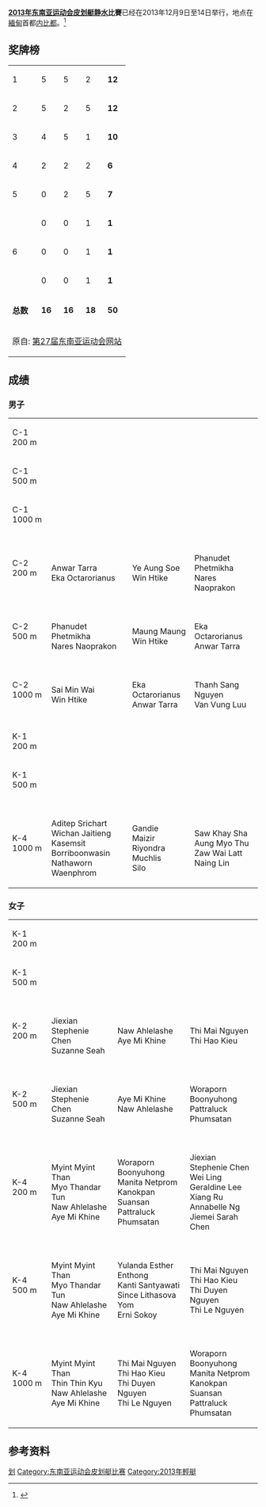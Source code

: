 {{roughtranslation|time=2014-06-09T08:28:27+00:00}}
'''[[2013年东南亚运动会|2013年东南亚运动会]][[皮划艇静水|皮划艇静水]]比賽'''已经在2013年12月9日至14日举行，地点在[[緬甸|緬甸]]首都[[内比都|内比都]]。<ref>{{cite web | url=http://www.27seagames2013.com/results/competition_schedules | title=Competition Schedules | work=http://www.27seagames2013.com/ | accessdate=14 December 2013 | deadurl=yes | archiveurl=https://web.archive.org/web/20131216182958/http://www.27seagames2013.com/results/competition_schedules | archivedate=2013年12月16日 }}</ref>

== 奖牌榜 ==
{{legend2|#ccccff|东道主|border=solid 1px #AAAAAA}}

{| {{RankedMedalTable|class=wikitable sortable}}
|-style="background:#ccf;"
|1||align=left|{{flagIOC2team|MYA|2013年东南亚运动会}}|| 5 || 5 || 2 || '''12'''
|-
|2||align=left|{{flagIOC2team|THA|2013年东南亚运动会}}|| 5 || 2 || 5 || '''12'''
|-
|3||align=left|{{flagIOC2team|INA|2013年东南亚运动会}}|| 4 || 5 || 1 || '''10'''
|-
|4||align=left|{{flagIOC2team|SIN|2013年东南亚运动会}}|| 2 || 2 || 2 || '''6'''
|-
|5||align=left|{{flagIOC2team|VIE|2013年东南亚运动会}}|| 0 || 2 || 5 || '''7'''
|-
|rowspan=3|6||align=left|{{flagIOC2team|MAS|2013年东南亚运动会}}|| 0 || 0 || 1 || '''1'''
|-
|align=left|{{flagIOC2team|CAM|2013年东南亚运动会}}|| 0 || 0 || 1 || '''1'''
|-
|align=left|{{flagIOC2team|PHI|2013年东南亚运动会}}|| 0 || 0 || 1 || '''1'''
|- class="sortbottom"
|colspan=2|'''总数'''||'''16'''||'''16'''||'''18'''||'''50'''
|-
|colspan=6|原自: [https://web.archive.org/web/20131211053332/http://seagamesmm.com/medals 第27届东南亚运动会网站]
|}

==成绩==
===男子===
{| {{MedalistTable|type=项目}}
|-
|rowspan=2|C-1 200 m
|rowspan=2| {{flagIOC2medalist|Rungsawan Suansan|THA|2013年东南亚运动会}}
|rowspan=2| {{flagIOC2medalist|Spensstuber Mehue|INA|2013年东南亚运动会}}
| {{flagIOC2medalist|Van Long Tran|VIE|2013年东南亚运动会}}
|-
|{{flagIOC2medalist|Pheary In|CAM|2013年东南亚运动会}}
|-
|C-1 500 m
|{{flagIOC2medalist|Spensstuber Mehue|INA|2013年东南亚运动会}}
|{{flagIOC2medalist|Win Htike|MYA|2013年东南亚运动会}}
|{{flagIOC2medalist|Rungsawan Suansan|THA|2013年东南亚运动会}}
|-
|C-1 1000 m
|{{flagIOC2medalist|Win Htike|MYA|2013年东南亚运动会}}
|{{flagIOC2medalist|Spensstuber Mehue|INA|2013年东南亚运动会}}
|{{flagIOC2medalist|Hermie Macaranas|PHI|2013年东南亚运动会}}
|-
|C-2 200 m
|{{flagIOC2team|INA|2013年东南亚运动会}}<br>Anwar Tarra<br>Eka Octarorianus
|{{flagIOC2team|MYA|2013年东南亚运动会}}<br>Ye Aung Soe<br>Win Htike
|{{flagIOC2team|THA|2013年东南亚运动会}}<br>Phanudet Phetmikha<br>Nares Naoprakon
|-
|C-2 500 m
|{{flagIOC2team|THA|2013年东南亚运动会}}<br>Phanudet Phetmikha<br>Nares Naoprakon
|{{flagIOC2team|MYA|2013年东南亚运动会}}<br>Maung Maung<br>Win Htike
|{{flagIOC2team|INA|2013年东南亚运动会}}<br>Eka Octarorianus<br>Anwar Tarra
|-
|C-2 1000 m
|{{flagIOC2team|MYA|2013年东南亚运动会}}<br>Sai Min Wai<br>Win Htike
|{{flagIOC2team|INA|2013年东南亚运动会}}<br>Eka Octarorianus<br>Anwar Tarra
|{{flagIOC2team|VIE|2013年东南亚运动会}}<br>Thanh Sang Nguyen<br>Van Vung Luu
|-bgcolor=#DDDDDD
|colspan=7|
|-
|K-1 200 m
| {{flagIOC2medalist|Kasemsit Borriboonwasin|THA|2013年东南亚运动会}}
| {{flagIOC2medalist|Mervyn Yingjie Toh|SIN|2013年东南亚运动会}}
| {{flagIOC2medalist|Thanh Quang Nguyen|VIE|2013年东南亚运动会}}
|-
|K-1 500 m
|{{flagIOC2medalist|Kasemsit Borriboonwasin|THA|2013年东南亚运动会}}
|{{flagIOC2medalist|Thanh Quang Nguyen|VIE|2013年东南亚运动会}}
|{{flagIOC2medalist|Wei Cheng Brandon Ooi|SIN|2013年东南亚运动会}}
|-
|K-4 1000 m
|{{flagIOC2team|THA|2013年东南亚运动会}}<br>Aditep Srichart<br>Wichan Jaitieng<br>Kasemsit Borriboonwasin<br>Nathaworn Waenphrom
|{{flagIOC2team|INA|2013年东南亚运动会}}<br>Gandie<br>Maizir Riyondra<br>Muchlis<br>Silo
|{{flagIOC2team|MYA|2013年东南亚运动会}}<br>Saw Khay Sha<br>Aung Myo Thu<br>Zaw Wai Latt<br>Naing Lin
|}

===女子===
{| {{MedalistTable|type=项目}}
|-
|rowspan=2|K-1 200 m
|rowspan=2| {{flagIOC2medalist|Erni Sokoy|INA|2013年东南亚运动会}}
|rowspan=2| {{flagIOC2medalist|Kanokpan Suansan|THA|2013年东南亚运动会}}
| {{flagIOC2medalist|Hnin Wai Lwin|MYA|2013年东南亚运动会}}
|-
|{{flagIOC2medalist|Siti Rajah Ali|MAS|2013年东南亚运动会}}
|-
|K-1 500 m
|{{flagIOC2medalist|Erni Sokoy|INA|2013年东南亚运动会}}
|{{flagIOC2medalist|Wei Ling Geraldine Lee|SIN|2013年东南亚运动会}}
|{{flagIOC2medalist|Kanokpan Suansan|THA|2013年东南亚运动会}}
|-
|K-2 200 m
|{{flagIOC2team|SIN|2013年东南亚运动会}}<br>Jiexian Stephenie Chen<br>Suzanne Seah
|{{flagIOC2team|MYA|2013年东南亚运动会}}<br>Naw Ahlelashe<br>Aye Mi Khine
|{{flagIOC2team|VIE|2013年东南亚运动会}}<br>Thi Mai Nguyen<br>Thi Hao Kieu
|-
|K-2 500 m
|{{flagIOC2team|SIN|2013年东南亚运动会}}<br>Jiexian Stephenie Chen<br>Suzanne Seah
|{{flagIOC2team|MYA|2013年东南亚运动会}}<br>Aye Mi Khine<br>Naw Ahlelashe
|{{flagIOC2team|THA|2013年东南亚运动会}}<br>Woraporn Boonyuhong<br>Pattraluck Phumsatan
|-
|K-4 200 m
|{{flagIOC2team|MYA|2013年东南亚运动会}}<br>Myint Myint Than<br>Myo Thandar Tun<br>Naw Ahlelashe<br>Aye Mi Khine
|{{flagIOC2team|THA|2013年东南亚运动会}}<br>Woraporn Boonyuhong<br>Manita Netprom<br>Kanokpan Suansan<br>Pattraluck Phumsatan
|{{flagIOC2team|SIN|2013年东南亚运动会}}<br>Jiexian Stephenie Chen<br>Wei Ling Geraldine Lee<br>Xiang Ru Annabelle Ng<br>Jiemei Sarah Chen
|-
|K-4 500 m
| {{flagIOC2team|MYA|2013年东南亚运动会}}<br>Myint Myint Than<br>Myo Thandar Tun<br>Naw Ahlelashe<br>Aye Mi Khine
| {{flagIOC2team|INA|2013年东南亚运动会}}<br>Yulanda Esther Enthong<br>Kanti Santyawati<br>Since Lithasova Yom<br>Erni Sokoy
| {{flagIOC2team|VIE|2013年东南亚运动会}}<br>Thi Mai Nguyen<br>Thi Hao Kieu<br>Thi Duyen Nguyen<br>Thi Le Nguyen
|-
|K-4 1000 m
|{{flagIOC2team|MYA|2013年东南亚运动会}}<br>Myint Myint Than<br>Thin Thin Kyu<br>Naw Ahlelashe<br>Aye Mi Khine
|{{flagIOC2team|VIE|2013年东南亚运动会}}<br>Thi Mai Nguyen<br>Thi Hao Kieu<br>Thi Duyen Nguyen<br>Thi Le Nguyen
|{{flagIOC2team|THA|2013年东南亚运动会}}<br>Woraporn Boonyuhong<br>Manita Netprom<br>Kanokpan Suansan<br>Pattraluck Phumsatan
|}

==参考资料==
{{reflist}}

{{2013年东南亚运动会项目}}

[[Category:2013年东南亚运动会项目|划]]
[[Category:东南亚运动会皮划艇比赛|Category:东南亚运动会皮划艇比赛]]
[[Category:2013年輕艇|Category:2013年輕艇]]